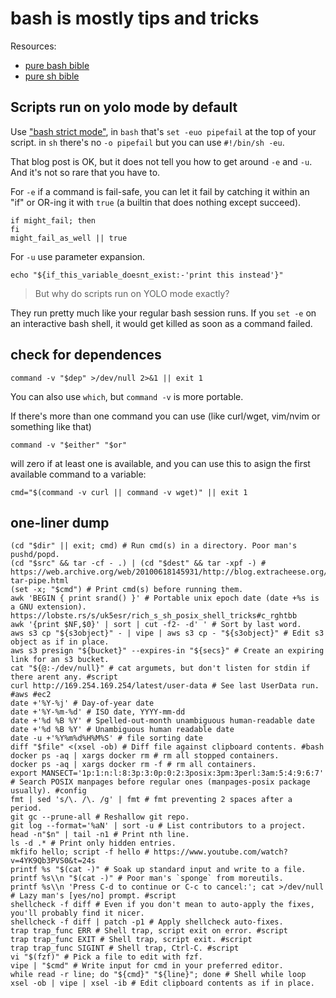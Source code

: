 # bash is mostly tips and tricks

Resources:

* [pure bash bible  ](https://github.com/dylanaraps/pure-bash-bible)
* [pure sh bible    ](https://github.com/dylanaraps/pure-sh-bible)

## Scripts run on yolo mode by default

Use ["bash strict mode"][rau],
in `bash` that's `set -euo pipefail` at the top of your script.
in `sh` there's no `-o pipefail` but you can use `#!/bin/sh -eu`.

[rau]: http://redsymbol.net/articles/unofficial-bash-strict-mode/

That blog post is OK,
but it does not tell you how to get around `-e` and `-u`.
And it's not so rare that you have to.

For `-e` if a command is fail-safe,
you can let it fail by catching it within an "if" or OR-ing it with `true`
(a builtin that does nothing except succeed).

```
if might_fail; then
fi
might_fail_as_well || true
```

For `-u` use parameter expansion.

```
echo "${if_this_variable_doesnt_exist:-'print this instead'}"
```

> But why do scripts run on YOLO mode exactly?

They run pretty much like your regular bash session runs.
If you `set -e` on an interactive bash shell,
it would get killed as soon as a command failed.

## check for dependences

```
command -v "$dep" >/dev/null 2>&1 || exit 1
```

You can also use `which`, but `command -v` is more portable.

If there's more than one command you can use
(like curl/wget, vim/nvim or something like that)

```
command -v "$either" "$or"
```

will zero if at least one is available,
and you can use this to asign the first available command to a variable:

```
cmd="$(command -v curl || command -v wget)" || exit 1
```

## one-liner dump

```
(cd "$dir" || exit; cmd) # Run cmd(s) in a directory. Poor man's pushd/popd.
(cd "$src" && tar -cf - .) | (cd "$dest" && tar -xpf -) # https://web.archive.org/web/20100618145931/http://blog.extracheese.org/2010/05/the-tar-pipe.html
(set -x; "$cmd") # Print cmd(s) before running them.
awk 'BEGIN { print srand() }' # Portable unix epoch date (date +%s is a GNU extension). https://lobste.rs/s/uk5esr/rich_s_sh_posix_shell_tricks#c_rghtbb
awk '{print $NF,$0}' | sort | cut -f2- -d' ' # Sort by last word.
aws s3 cp "${s3object}" - | vipe | aws s3 cp - "${s3object}" # Edit s3 object as if in place.
aws s3 presign "${bucket}" --expires-in "${secs}" # Create an expiring link for an s3 bucket.
cat "${@:-/dev/null}" # cat argumets, but don't listen for stdin if there arent any. #script
curl http://169.254.169.254/latest/user-data # See last UserData run. #aws #ec2
date +'%Y-%j' # Day-of-year date
date +'%Y-%m-%d' # ISO date, YYYY-mm-dd
date +'%d %B %Y' # Spelled-out-month unambiguous human-readable date
date +'%d %B %Y' # Unambiguous human readable date
date -u +'%Y%m%d%H%M%S' # file sorting date
diff "$file" <(xsel -ob) # Diff file against clipboard contents. #bash
docker ps -aq | xargs docker rm # rm all stopped containers.
docker ps -aq | xargs docker rm -f # rm all containers.
export MANSECT='1p:1:n:l:8:3p:3:0p:0:2:3posix:3pm:3perl:3am:5:4:9:6:7' # Search POSIX manpages before regular ones (manpages-posix package usually). #config
fmt | sed 's/\. /\. /g' | fmt # fmt preventing 2 spaces after a period.
git gc --prune-all # Reshallow git repo.
git log --format='%aN' | sort -u # List contributors to a project.
head -n"$n" | tail -n1 # Print nth line.
ls -d .* # Print only hidden entries.
mkfifo hello; script -f hello # https://www.youtube.com/watch?v=4YK9Qb3PVS0&t=24s
printf %s "$(cat -)" # Soak up standard input and write to a file.
printf %s\\n "$(cat -)" # Poor man's `sponge` from moreutils.
printf %s\\n 'Press C-d to continue or C-c to cancel:'; cat >/dev/null # Lazy man's [yes/no] prompt. #script
shellcheck -f diff # Even if you don't mean to auto-apply the fixes, you'll probably find it nicer.
shellcheck -f diff | patch -p1 # Apply shellcheck auto-fixes.
trap trap_func ERR # Shell trap, script exit on error. #script
trap trap_func EXIT # Shell trap, script exit. #script
trap trap_func SIGINT # Shell trap, Ctrl-C. #script
vi "$(fzf)" # Pick a file to edit with fzf.
vipe | "$cmd" # Write input for cmd in your preferred editor.
while read -r line; do "${cmd}" "${line}"; done # Shell while loop
xsel -ob | vipe | xsel -ib # Edit clipboard contents as if in place.
```

